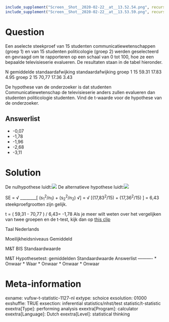 ```r
include_supplement("Screen__Shot__2020-02-22__at__13.52.54.png", recursive = TRUE)
include_supplement("Screen__Shot__2020-02-22__at__13.53.59.png", recursive = TRUE)
```

Question
========
Een aselecte steekproef van 15 studenten communicatiewetenschappen (groep 1) en van 15 studenten politicologie (groep 2) werden geselecteerd en gevraagd om te rapporteren op een schaal van 0 tot 100, hoe ze een bepaalde televisieserie evalueren. De resultaten staan in de tabel hieronder.  
  

<tabel> <tbody> <tr class="odd"> <td> </td> <td class="tvcss_2">N</td> <td class="tvcss_3">gemiddelde</td> <td class="tvcss_4">standaardafwijking</td> <td>standaardafwijking</td> </tr> <tr class="even"> <td>groep 1</td> <td class="tvcss_2">15</td> <td class="tvcss_3">59.31</td> <td class="tvcss_4">17.83</td> <td>4.95</td> </tr> <tr class="odd"> <td>groep 2</td> <td class="tvcss_2">15</td> <td class="tvcss_3">70,77</td> <td class="tvcss_4">17.36</td> <td>3.43</td> </tr> </tbody> </table>

  
De hypothese van de onderzoeker is dat studenten Communicatiewetenschap de televisieserie anders zullen evalueren dan studenten politicologie studenten. Vind de t-waarde voor de hypothese van de onderzoeker.

Answerlist
----------
* -0,07
* -1,78
* -1,96
* -2,68
* -3,11

Solution
========

De nulhypothese luidt:![](Screen__Shot__2020-02-22__at__13.52.54.png)
De alternatieve hypothese luidt:![](Screen__Shot__2020-02-22__at__13.53.59.png)
  
SE = √ ________[ (s<sub>1</sub><sup>2</sup>/n<sub>1</sub>) + (s<sub>2</sub><sup>2</sup>/n<sub>2</sub>) √] = √ \[(17,83<sup>2</sup>/15) + (17,36<sup>2</sup>/15) \] = 6,43  steekproefgrootten zijn gelijk.  
  
t = ( 59,31 - 70,77 ) / 6,43= -1,78  Als je meer wilt weten over het vergelijken van twee groepen en de t-test, kijk dan op
[this
clip](https://www.youtube.com/watch?v=A1lLo-np0KU&index=6&list=PLyLpEs0x9Bnl2e68nd7M6lecUqUNu2Sgn)

Taal Nederlands

Moeilijkheidsniveaus Gemiddeld

M&T BIS Standaardwaarde

M&T Hypothesetest: gemiddelden Standaardwaarde
Answerlist
----------
* Onwaar
* Waar
* Onwaar
* Onwaar
* Onwaar

Meta-information
================
exname: vufsw-t-statistic-1127-nl
extype: schoice
exsolution: 01000
exshuffle: TRUE
exsection: inferential statistics/nhst/test statistic/t-statistic
exextra[Type]: performing analysis
exextra[Program]: calculator
exextra[Language]: Dutch
exextra[Level]: statistical thinking

